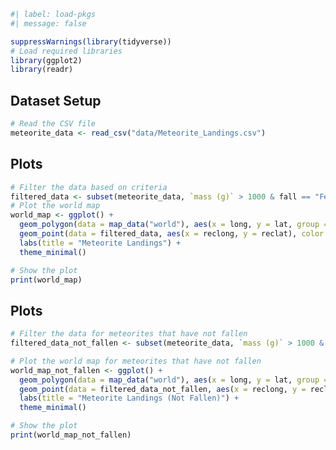 

```r
#| label: load-pkgs
#| message: false

suppressWarnings(library(tidyverse))
# Load required libraries
library(ggplot2)
library(readr)

```

## Dataset Setup
```r
# Read the CSV file
meteorite_data <- read_csv("data/Meteorite_Landings.csv")
```

## Plots
```r
# Filter the data based on criteria
filtered_data <- subset(meteorite_data, `mass (g)` > 1000 & fall == "Fell")
# Plot the world map
world_map <- ggplot() +
  geom_polygon(data = map_data("world"), aes(x = long, y = lat, group = group), fill = "lightblue", color = "black", size = 0.25) +
  geom_point(data = filtered_data, aes(x = reclong, y = reclat), color = "red", size = 1) +
  labs(title = "Meteorite Landings") +
  theme_minimal()

# Show the plot
print(world_map)

```

## Plots
```r
# Filter the data for meteorites that have not fallen
filtered_data_not_fallen <- subset(meteorite_data, `mass (g)` > 1000 & fall == "Found")

# Plot the world map for meteorites that have not fallen
world_map_not_fallen <- ggplot() +
  geom_polygon(data = map_data("world"), aes(x = long, y = lat, group = group), fill = "lightblue", color = "black", size = 0.25) +
  geom_point(data = filtered_data_not_fallen, aes(x = reclong, y = reclat), color = "red", size = 1) +
  labs(title = "Meteorite Landings (Not Fallen)") +
  theme_minimal()

# Show the plot
print(world_map_not_fallen)
```